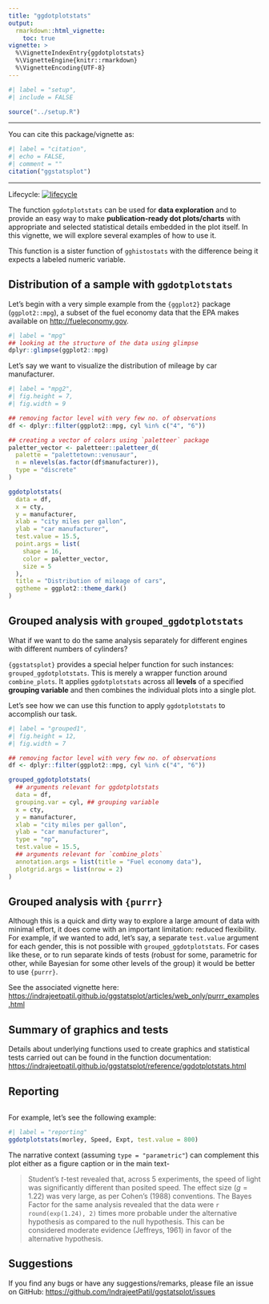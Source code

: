 ```yaml
---
title: "ggdotplotstats"
output:
  rmarkdown::html_vignette:
    toc: true
vignette: >
  %\VignetteIndexEntry{ggdotplotstats}
  %\VignetteEngine{knitr::rmarkdown}
  %\VignetteEncoding{UTF-8}
---
```


```r
#| label = "setup",
#| include = FALSE

source("../setup.R")
```

---

You can cite this package/vignette as:

```r
#| label = "citation",
#| echo = FALSE,
#| comment = ""
citation("ggstatsplot")
```

---

Lifecycle: [![lifecycle](https://img.shields.io/badge/lifecycle-maturing-blue.svg)](https://lifecycle.r-lib.org/articles/stages.html)

The function `ggdotplotstats` can be used for **data exploration** and to
provide an easy way to make **publication-ready dot plots/charts** with
appropriate and selected statistical details embedded in the plot itself. In
this vignette, we will explore several examples of how to use it.

This function is a sister function of `gghistostats` with the difference being
it expects a labeled numeric variable.

## Distribution of a sample with `ggdotplotstats`

Let's begin with a very simple example from the `{ggplot2}` package
(`ggplot2::mpg`), a subset of the fuel economy data that the EPA makes available
on <http://fueleconomy.gov>.

```r
#| label = "mpg"
## looking at the structure of the data using glimpse
dplyr::glimpse(ggplot2::mpg)
```

Let's say we want to visualize the distribution of mileage by car manufacturer. 

```r
#| label = "mpg2",
#| fig.height = 7,
#| fig.width = 9

## removing factor level with very few no. of observations
df <- dplyr::filter(ggplot2::mpg, cyl %in% c("4", "6"))

## creating a vector of colors using `paletteer` package
paletter_vector <- paletteer::paletteer_d(
  palette = "palettetown::venusaur",
  n = nlevels(as.factor(df$manufacturer)),
  type = "discrete"
)

ggdotplotstats(
  data = df,
  x = cty,
  y = manufacturer,
  xlab = "city miles per gallon",
  ylab = "car manufacturer",
  test.value = 15.5,
  point.args = list(
    shape = 16,
    color = paletter_vector,
    size = 5
  ),
  title = "Distribution of mileage of cars",
  ggtheme = ggplot2::theme_dark()
)
```

## Grouped analysis with `grouped_ggdotplotstats`

What if we want to do the same analysis separately for different engines with
different numbers of cylinders?

`{ggstatsplot}` provides a special helper function for such instances:
`grouped_ggdotplotstats`. This is merely a wrapper function around
`combine_plots`. It applies `ggdotplotstats` across all **levels** of
a specified **grouping variable** and then combines the individual plots into a
single plot. 

Let's see how we can use this function to apply `ggdotplotstats` to accomplish our
task. 

```r
#| label = "grouped1",
#| fig.height = 12,
#| fig.width = 7

## removing factor level with very few no. of observations
df <- dplyr::filter(ggplot2::mpg, cyl %in% c("4", "6"))

grouped_ggdotplotstats(
  ## arguments relevant for ggdotplotstats
  data = df,
  grouping.var = cyl, ## grouping variable
  x = cty,
  y = manufacturer,
  xlab = "city miles per gallon",
  ylab = "car manufacturer",
  type = "np",
  test.value = 15.5,
  ## arguments relevant for `combine_plots`
  annotation.args = list(title = "Fuel economy data"),
  plotgrid.args = list(nrow = 2)
)
```

## Grouped analysis with `{purrr}`

Although this is a quick and dirty way to explore a large amount of data with
minimal effort, it does come with an important limitation: reduced flexibility.
For example, if we wanted to add, let's say, a separate `test.value` argument
for each gender, this is not possible with `grouped_ggdotplotstats`. For cases
like these, or to run separate  kinds of tests (robust for some, parametric for
other, while Bayesian for some other levels of the group) it would be better to
use `{purrr}`.

See the associated vignette here:
<https://indrajeetpatil.github.io/ggstatsplot/articles/web_only/purrr_examples.html>

## Summary of graphics and tests

Details about underlying functions used to create graphics and statistical tests carried out can be found in the function documentation:
<https://indrajeetpatil.github.io/ggstatsplot/reference/ggdotplotstats.html>

## Reporting

```asis
```

For example, let's see the following example:

```r
#| label = "reporting"
ggdotplotstats(morley, Speed, Expt, test.value = 800)
```

The narrative context (assuming `type = "parametric"`) can complement this plot
either as a figure caption or in the main text-

> Student's *t*-test revealed that, across 5 experiments, the speed of light was
significantly different than posited speed. The effect size $(g = 1.22)$ was
very large, as per Cohen’s (1988) conventions. The Bayes Factor for the same
analysis revealed that the data were `r round(exp(1.24), 2)` times more probable
under the alternative hypothesis as compared to the null hypothesis. This can be
considered moderate evidence (Jeffreys, 1961) in favor of the alternative
hypothesis.

## Suggestions

If you find any bugs or have any suggestions/remarks, please file an issue on GitHub: 
<https://github.com/IndrajeetPatil/ggstatsplot/issues>
